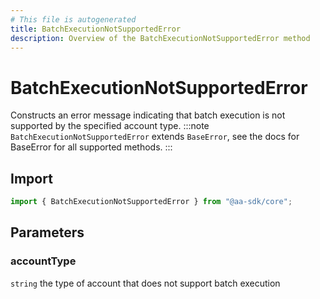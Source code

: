 ```yaml
---
# This file is autogenerated
title: BatchExecutionNotSupportedError
description: Overview of the BatchExecutionNotSupportedError method
---
```


# BatchExecutionNotSupportedError

Constructs an error message indicating that batch execution is not supported by the specified account type.
:::note
`BatchExecutionNotSupportedError` extends `BaseError`, see the docs for BaseError for all supported methods.
:::

## Import

```ts
import { BatchExecutionNotSupportedError } from "@aa-sdk/core";
```

## Parameters

### accountType

`string`
the type of account that does not support batch execution
